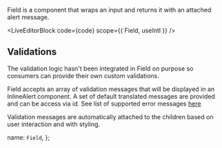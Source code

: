 
Field is a component that wraps an input and returns it with an attached alert message.

<LiveEditorBlock code={code} scope={{ Field, useIntl }} />
<GeneratePropsTable componentName="Field" />

## Validations

The validation logic hasn't been integrated in Field on purpose so consumers can provide their own custom validations.

Field accepts an array of validation messages that will be displayed in an InlineAlert component. A set of default translated messages are provided and can be access via id. See list of supported error messages [here](https://github.com/transferwise/neptune-web/blob/main/packages/components/src/Field/Fiels.messages.ts)

Validation messages are automatically attached to the children based on user interaction and with styling.

  name: `Field`,
};
